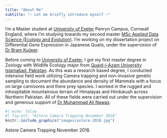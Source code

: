 ```yaml
---
title: "About Me"
subtitle: "~ Let me briefly introduce myself ~"
---
```


I'm a Master student at  [University of Exeter](https://exeter.ac.uk/) Penryn Campus, Cornwall England, where I'm studying towards my second master [MSc Applied Data Science (Ecology and Evolution)](https://www.exeter.ac.uk/study/postgraduate/courses/mathematics/appdataeco/). I'm working on my dissertation project on Differential Gene Expression in Japanese Quails,  under the supervision of [Dr Bram Kuijper](https://biosciences.exeter.ac.uk/staff/profile/index.php?web_id=Bram_Kuijper).

Before coming to [University of Exeter](https://exeter.ac.uk/), I got my first master degree in Zoology with Wildlife Ecology major from [Quaid-i-Azam University Islamabad, Pakistan](https://qau.edu.pk). As this was a research based degree, I conducted intensive field work utilizing Camera trapping and non-invasive genetic sampling to document the abundance and density of Mammals with a focus on large carnivores and there prey species. I worked in the rugged and inhospitable mountainous terrain of Himalayas and Hindukush across Northern Pakistan. All of these fields were carried out under the supervision and generous support of [Dr Muhammad Ali Nawaz](http://qufaculty.qu.edu.qa/anawaz/).

:::{.column-margin}
```r
#| echo: false
#| fig-alt: "Astore Camera Trapping November 2018"
knitr::include_graphics("images/astore-2018.jpg")
```
::: {.extra-small-text .dark-gray-text .topbr}
Astore Camera Trapping November 2018.
:::
:::